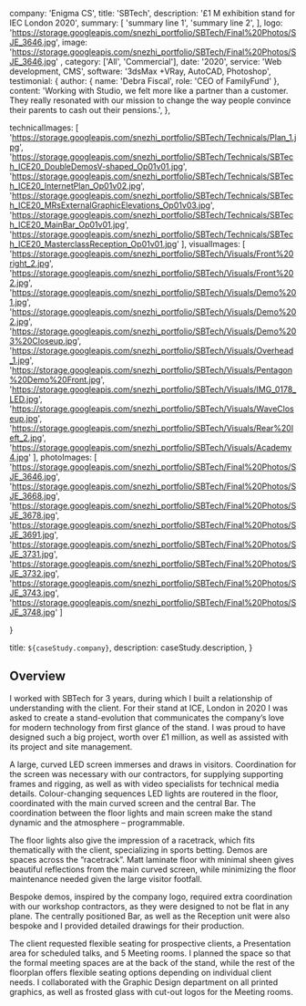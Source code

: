 

  company: 'Enigma CS',
  title: 'SBTech',
  description:
    '£1 M exhibition stand for IEC London 2020',
  summary: [
    'summary line 1',
    'summary line 2',
  ],
  logo: 'https://storage.googleapis.com/snezhi_portfolio/SBTech/Final%20Photos/SJE_3646.jpg',
  image: 'https://storage.googleapis.com/snezhi_portfolio/SBTech/Final%20Photos/SJE_3646.jpg' ,
  category: ['All', 'Commercial'],
  date: '2020',
  service: 'Web development, CMS',
  software: '3dsMax +VRay, AutoCAD, Photoshop',
  testimonial: {
    author: { name: 'Debra Fiscal', role: 'CEO of FamilyFund' },
    content:
      'Working with Studio, we felt more like a partner than a customer. They really resonated with our mission to change the way people convince their parents to cash out their pensions.',
  },

  technicalImages: [
    'https://storage.googleapis.com/snezhi_portfolio/SBTech/Technicals/Plan_1.jpg',
    'https://storage.googleapis.com/snezhi_portfolio/SBTech/Technicals/SBTech_ICE20_DoubleDemosV-shaped_Op01v01.jpg',
    'https://storage.googleapis.com/snezhi_portfolio/SBTech/Technicals/SBTech_ICE20_InternetPlan_Op01v02.jpg',
    'https://storage.googleapis.com/snezhi_portfolio/SBTech/Technicals/SBTech_ICE20_MRsExternalGraphicElevations_Op01v03.jpg',
    'https://storage.googleapis.com/snezhi_portfolio/SBTech/Technicals/SBTech_ICE20_MainBar_Op01v01.jpg',
    'https://storage.googleapis.com/snezhi_portfolio/SBTech/Technicals/SBTech_ICE20_MasterclassReception_Op01v01.jpg'
  ],
  visualImages: [
    'https://storage.googleapis.com/snezhi_portfolio/SBTech/Visuals/Front%20right_2.jpg',
    'https://storage.googleapis.com/snezhi_portfolio/SBTech/Visuals/Front%202.jpg',
    'https://storage.googleapis.com/snezhi_portfolio/SBTech/Visuals/Demo%201.jpg',
    'https://storage.googleapis.com/snezhi_portfolio/SBTech/Visuals/Demo%202.jpg',
    'https://storage.googleapis.com/snezhi_portfolio/SBTech/Visuals/Demo%203%20Closeup.jpg',
    'https://storage.googleapis.com/snezhi_portfolio/SBTech/Visuals/Overhead_1.jpg',
    'https://storage.googleapis.com/snezhi_portfolio/SBTech/Visuals/Pentagon%20Demo%20Front.jpg',
    'https://storage.googleapis.com/snezhi_portfolio/SBTech/Visuals/IMG_0178_LED.jpg',
    'https://storage.googleapis.com/snezhi_portfolio/SBTech/Visuals/WaveCloseup.jpg',
    'https://storage.googleapis.com/snezhi_portfolio/SBTech/Visuals/Rear%20left_2.jpg',
    'https://storage.googleapis.com/snezhi_portfolio/SBTech/Visuals/Academy4.jpg'
  ],
  photoImages: [
    'https://storage.googleapis.com/snezhi_portfolio/SBTech/Final%20Photos/SJE_3646.jpg',
    'https://storage.googleapis.com/snezhi_portfolio/SBTech/Final%20Photos/SJE_3668.jpg',
    'https://storage.googleapis.com/snezhi_portfolio/SBTech/Final%20Photos/SJE_3678.jpg',
    'https://storage.googleapis.com/snezhi_portfolio/SBTech/Final%20Photos/SJE_3691.jpg',
    'https://storage.googleapis.com/snezhi_portfolio/SBTech/Final%20Photos/SJE_3731.jpg',
    'https://storage.googleapis.com/snezhi_portfolio/SBTech/Final%20Photos/SJE_3732.jpg',
    'https://storage.googleapis.com/snezhi_portfolio/SBTech/Final%20Photos/SJE_3743.jpg',
    'https://storage.googleapis.com/snezhi_portfolio/SBTech/Final%20Photos/SJE_3748.jpg'
  ]

}

  title: `${caseStudy.company}`,
  description: caseStudy.description,
}

## Overview

I worked with SBTech for 3 years, during which I built a relationship of understanding with the client. For their stand at ICE, London in 2020 I was asked to create a stand-evolution that communicates the company’s love for modern technology from first glance of the stand.
I was proud to have designed such a big project, worth over £1 million, as well as assisted with its project and site management.

A large, curved LED screen immerses and draws in visitors. Coordination for the screen was necessary with our contractors, for supplying supporting frames and rigging, as well as with video specialists for technical media details.
Colour-changing sequences LED lights are routered in the floor, coordinated with the main curved screen and the central Bar. The coordination between the floor lights and main screen make the stand dynamic and the atmosphere – programmable.

The floor lights also give the impression of a racetrack, which fits thematically with the client, specializing in sports betting. Demos are spaces across the “racetrack”.
Matt laminate floor with minimal sheen gives beautiful reflections from the main curved screen, while minimizing the floor maintenance needed given the large visitor footfall.

Bespoke demos, inspired by the company logo, required extra coordination with our workshop contractors, as they were designed to not be flat in any plane. The centrally positioned Bar, as well as the Reception unit were also bespoke and I provided detailed drawings for their production.

The client requested flexible seating for prospective clients, a Presentation area for scheduled talks, and 5 Meeting rooms. I planned the space so that the formal meeting spaces are at the back of the stand, while the rest of the floorplan offers flexible seating options depending on individual client needs. 
I collaborated with the Graphic Design department on all printed graphics, as well as frosted glass with cut-out logos for the Meeting rooms.
